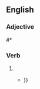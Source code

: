 ==English==

===Adjective===
{{en-adj}}
#* {{quote-book|1=en|title=The Story of Ain't: America, Its Language, and the Most Controversial Dictionary Ever Published|author=David Skinner|publisher=HarperCollins|year=2012|page=34|text=The wide-eyed seamstress became '''acculturated''' to the fast living of guys and dolls}}

===Verb===
{{head|en|verb form}}

# {{en-past of|acculturate}}
#* {{quote-journal|1=en|year=2021|author=Dimitra S. Mouliou|author2=Konstantinos I. Gourgoulianis|title=False-positive and false-negative COVID-19 cases: respiratory prevention and management strategies, vaccination, and further perspectives|journal=[[w:Expert Review of Respiratory Medicine|Expert Review of Respiratory Medicine]]|url=https://www.ncbi.nlm.nih.gov/pmc/articles/PMC8074645/|doi=10.1080/17476348.2021.1917389|pmid=33896332|page=1–10|text=It is speculated that, in the near future, communities will have '''acculturated''' SARS-CoV-2 and its mutants {{...}}}}